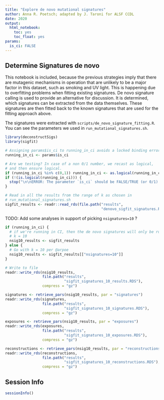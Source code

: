 ```yaml
---
title: "Explore de novo mutational signatures"
author: Anna R. Poetsch; adapted by J. Taroni for ALSF CCDL
date: 2020
output:
  html_notebook:
    toc: yes
    toc_float: yes
params:
  is_ci: FALSE
---
```


## Determine Signatures de novo  

This notebook is included, because the previous strategies imply that there are mutagenic mechanisms in operation that are unlikely to be a major factor in this dataset, such as smoking and UV light.
This is happening due to overfitting problems when fitting existing signatures. 
De novo signature calling is used to provide an alternative for discussion. 
It is determined, which signatures can be extracted from the data themselves. 
These signatures are then fitted back to the known signatures that are used for the fitting approach above. 

The signatures were extracted with `scripts/de_novo_signature_fitting.R`.
You can see the parameters we used in `run_mutational_signatures.sh`.

```r
library(deconstructSigs)
library(sigfit)

# Assigning params$is_ci to running_in_ci avoids a locked binding error
running_in_ci <- params$is_ci

# Are we testing? In case of a non 0/1 number, we recast as logical, 
# and then ensure logical.
if (running_in_ci %in% c(0,1)) running_in_ci <- as.logical(running_in_ci)
if (!(is.logical(running_in_ci))) {
  stop("\n\nERROR: The parameter `is_ci` should be FALSE/TRUE (or 0/1).")
}

```

```r
# Read in all the results from the range of k as chosen in 
# run_mutational_signatures.sh
sigfit_results <- readr::read_rds(file.path("results", 
                                            "denovo_sigfit_signatures.RDS"))
```

TODO: Add some analyses in support of picking `nsignatures=10` ?

```r
if (running_in_ci) {
  # if we're running in CI, then the de novo signatures will only be run for
  # k = 10
  nsig10_results <- sigfit_results
} else {
  # Go with k = 10 per @arpoe
  nsig10_results <- sigfit_results[["nsignatures=10"]]
}

# Write to file
readr::write_rds(nsig10_results, 
                 file.path("results", 
                           "sigfit_signatures_10_results.RDS"), 
                 compress = "gz")
```

```r
signatures <- retrieve_pars(nsig10_results, par = "signatures")
readr::write_rds(signatures, 
                 file.path("results", 
                           "sigfit_signatures_10_signatures.RDS"), 
                 compress = "gz")
```


```r
exposures <- retrieve_pars(nsig10_results, par = "exposures")
readr::write_rds(exposures, 
                 file.path("results", 
                           "sigfit_signatures_10_exposures.RDS"), 
                 compress = "gz")
```


```r
reconstructions <- retrieve_pars(nsig10_results, par = "reconstructions")
readr::write_rds(reconstructions, 
                 file.path("results", 
                           "sigfit_signatures_10_reconstructions.RDS"), 
                 compress = "gz")
```

## Session Info

```r
sessionInfo()
```

